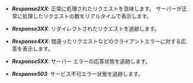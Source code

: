- ***Response2XX***: 正常に処理されたリクエストを意味します。 サーバーが正常に処理したリクエストの数をリアルタイムで表示します。

- ***Response3XX***: リダイレクトされたリクエストを追跡します。 

- ***Response4XX***: 間違ったリクエストなどのクライアントエラーに対する応答を表示します。

- ***Response5XX***: サーバー エラーの応答状態を追跡します。 

- ***Response503***: サービス不可エラー状態を追跡します。
